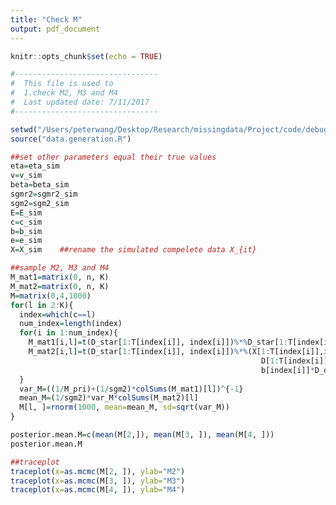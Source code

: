 ```yaml
---
title: "Check M"
output: pdf_document
---
```


```r
knitr::opts_chunk$set(echo = TRUE)
```

```r
#--------------------------------
#  This file is used to
#  1.check M2, M3 and M4
#  Last updated date: 7/11/2017
#--------------------------------
```

```r
setwd("/Users/peterwang/Desktop/Research/missingdata/Project/code/debug")
source("data.generation.R")

```

```r
##set other parameters equal their true values
eta=eta_sim
v=v_sim
beta=beta_sim
sgmr2=sgmr2_sim
sgm2=sgm2_sim
E=E_sim
c=c_sim
b=b_sim
e=e_sim
X=X_sim    ##rename the simulated compelete data X_{it}

##sample M2, M3 and M4
M_mat1=matrix(0, n, K)
M_mat2=matrix(0, n, K)
M=matrix(0,4,1000)
for(l in 2:K){
  index=which(c==l)
  num_index=length(index)
  for(i in 1:num_index){
    M_mat1[i,l]=t(D_star[1:T[index[i]], index[i]])%*%D_star[1:T[index[i]], index[i]]
    M_mat2[i,l]=t(D_star[1:T[index[i]], index[i]])%*%(X[1:T[index[i]],index[i]]-
                                                        D[1:T[index[i]], c(2*index[i]-1, 2*index[i])]%*%beta-
                                                        b[index[i]]*D_dstar[1:T[index[i]], index[i]])
  }
  var_M=((1/M_pri)+(1/sgm2)*colSums(M_mat1)[l])^{-1}
  mean_M=(1/sgm2)*var_M*colSums(M_mat2)[l]
  M[l, ]=rnorm(1000, mean=mean_M, sd=sqrt(var_M))
}

posterior.mean.M=c(mean(M[2,]), mean(M[3, ]), mean(M[4, ]))
posterior.mean.M

##traceplot  
traceplot(x=as.mcmc(M[2, ]), ylab="M2")
traceplot(x=as.mcmc(M[3, ]), ylab="M3")
traceplot(x=as.mcmc(M[4, ]), ylab="M4")













```

